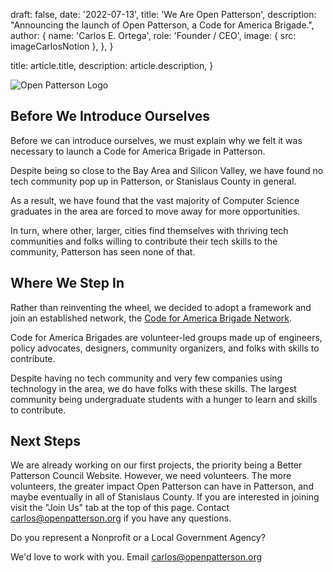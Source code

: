 
  draft: false,
  date: '2022-07-13',
  title: 'We Are Open Patterson',
  description: "Announcing the launch of Open Patterson, a Code for America Brigade.",
  author: {
    name: 'Carlos E. Ortega',
    role: 'Founder / CEO',
    image: { src: imageCarlosNotion },
  },
}

  title: article.title,
  description: article.description,
}

![Open Patterson Logo](./open-patterson.png)

## Before We Introduce Ourselves

Before we can introduce ourselves, we must explain why we felt it was necessary to launch a Code for America Brigade in Patterson.

Despite being so close to the Bay Area and Silicon Valley, we have found no tech community pop up in Patterson, or Stanislaus County in general. 

As a result, we have found that the vast majority of Computer Science graduates in the area are forced to move away for more opportunities.

In turn, where other, larger, cities find themselves with thriving tech communities and folks willing to contribute their tech skills to the community, Patterson has seen none of that.


## Where We Step In

Rather than reinventing the wheel, we decided to adopt a framework and join an established network, the <a href="https://brigade.codeforamerica.org/" target="_blank">Code for America Brigade Network</a>. 

Code for America Brigades are volunteer-led groups made up of engineers, policy advocates, designers, community organizers, and folks with skills to contribute.

Despite having no tech community and very few companies using technology in the area, we do have folks with these skills. The largest community being undergraduate students with a hunger to learn and skills to contribute.


## Next Steps
We are already working on our first projects, the priority being a Better Patterson Council Website. However, we need volunteers. The more volunteers, the greater impact Open Patterson can have in Patterson, and maybe eventually in all of Stanislaus County. If you are interested in joining visit the "Join Us" tab at the top of this page. Contact <a href="mailto:carlos@openpatterson.org" target="_blank">carlos@openpatterson.org</a> if you have any questions.


Do you represent a Nonprofit or a Local Government Agency?

We'd love to work with you. Email <a href="mailto:carlos@openpatterson.org" target="_blank">carlos@openpatterson.org</a>
